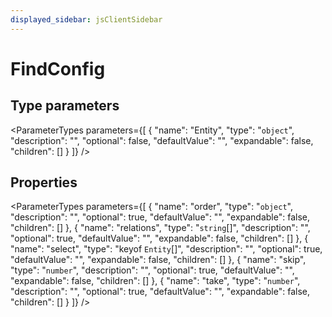 ```yaml
---
displayed_sidebar: jsClientSidebar
---
```



# FindConfig

## Type parameters

<ParameterTypes parameters={[
  {
    "name": "Entity",
    "type": "`object`",
    "description": "",
    "optional": false,
    "defaultValue": "",
    "expandable": false,
    "children": []
  }
]} />

## Properties

<ParameterTypes parameters={[
  {
    "name": "order",
    "type": "`object`",
    "description": "",
    "optional": true,
    "defaultValue": "",
    "expandable": false,
    "children": []
  },
  {
    "name": "relations",
    "type": "`string`[]",
    "description": "",
    "optional": true,
    "defaultValue": "",
    "expandable": false,
    "children": []
  },
  {
    "name": "select",
    "type": "keyof `Entity`[]",
    "description": "",
    "optional": true,
    "defaultValue": "",
    "expandable": false,
    "children": []
  },
  {
    "name": "skip",
    "type": "`number`",
    "description": "",
    "optional": true,
    "defaultValue": "",
    "expandable": false,
    "children": []
  },
  {
    "name": "take",
    "type": "`number`",
    "description": "",
    "optional": true,
    "defaultValue": "",
    "expandable": false,
    "children": []
  }
]} />
